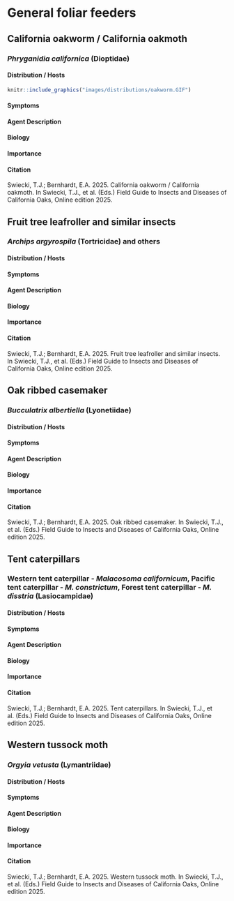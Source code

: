 # General foliar feeders {#foliarfeeder}

## California oakworm / California oakmoth {-}

### *Phryganidia californica* (Dioptidae) {-}

#### Distribution / Hosts {-}

```r
knitr::include_graphics("images/distributions/oakworm.GIF")
```


#### Symptoms {-}



#### Agent Description {-}



#### Biology {-}



#### Importance {-}

#### Citation {-}

Swiecki, T.J.; Bernhardt, E.A. 2025. California oakworm / California oakmoth. In Swiecki, T.J., et al. (Eds.) Field Guide to Insects and Diseases of California Oaks, Online edition 2025.

## Fruit tree leafroller and similar insects {-}

### *Archips argyrospila* (Tortricidae) and others {-}

#### Distribution / Hosts {-}



#### Symptoms {-}



#### Agent Description {-}



#### Biology {-}



#### Importance {-}



#### Citation {-}

Swiecki, T.J.; Bernhardt, E.A. 2025. Fruit tree leafroller and similar insects. In Swiecki, T.J., et al. (Eds.) Field Guide to Insects and Diseases of California Oaks, Online edition 2025.

## Oak ribbed casemaker {-}

### *Bucculatrix albertiella* (Lyonetiidae) {-}

#### Distribution / Hosts {-}



#### Symptoms {-}



#### Agent Description {-}



#### Biology {-}



#### Importance {-}



#### Citation {-}

Swiecki, T.J.; Bernhardt, E.A. 2025. Oak ribbed casemaker. In Swiecki, T.J., et al. (Eds.) Field Guide to Insects and Diseases of California Oaks, Online edition 2025.

## Tent caterpillars {-}

### Western tent caterpillar - *Malacosoma californicum*, Pacific tent caterpillar - *M. constrictum*, Forest tent caterpillar - *M. disstria* (Lasiocampidae) {-}

#### Distribution / Hosts {-}



#### Symptoms {-}



#### Agent Description {-}



#### Biology {-}



#### Importance {-}

#### Citation {-}

Swiecki, T.J.; Bernhardt, E.A. 2025. Tent caterpillars. In Swiecki, T.J., et al. (Eds.) Field Guide to Insects and Diseases of California Oaks, Online edition 2025.

## Western tussock moth {-}

### *Orgyia vetusta* (Lymantriidae) {-}

#### Distribution / Hosts {-}



#### Symptoms {-}



#### Agent Description {-}



#### Biology {-}



#### Importance {-}



#### Citation {-}

Swiecki, T.J.; Bernhardt, E.A. 2025. Western tussock moth. In Swiecki, T.J., et al. (Eds.) Field Guide to Insects and Diseases of California Oaks, Online edition 2025.


